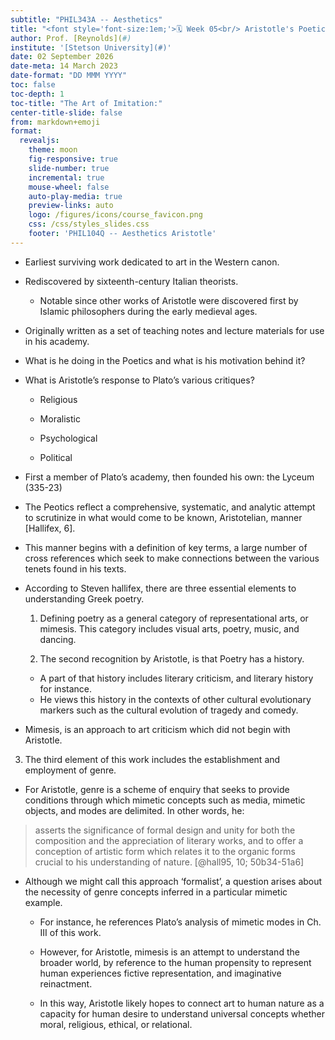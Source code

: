 ```yaml
---
subtitle: "PHIL343A -- Aesthetics"
title: "<font style='font-size:1em;'>🗓️ Week 05<br/> Aristotle's Poetics</font>"
author: Prof. [Reynolds](#)
institute: '[Stetson University](#)'
date: 02 September 2026
date-meta: 14 March 2023
date-format: "DD MMM YYYY"
toc: false
toc-depth: 1
toc-title: "The Art of Imitation:"
center-title-slide: false
from: markdown+emoji
format:
  revealjs:
    theme: moon
    fig-responsive: true
    slide-number: true
    incremental: true
    mouse-wheel: false
    auto-play-media: true
    preview-links: auto
    logo: /figures/icons/course_favicon.png
    css: /css/styles_slides.css
    footer: 'PHIL104Q -- Aesthetics Aristotle'
---
```


* Earliest surviving work dedicated to art in the Western canon.

* Rediscovered by sixteenth-century Italian theorists.

  * Notable since other works of Aristotle were discovered first by Islamic philosophers during the early medieval ages.

* Originally written as a set of teaching notes and lecture materials for use in his academy.

* What is he doing in the Poetics and what is his motivation behind it?

* What is Aristotle's response to Plato's various critiques?

  * Religious

  * Moralistic

  * Psychological

  * Political

* First a member of Plato's academy, then founded his own: the Lyceum (335-23)

* The Peotics reflect a comprehensive, systematic, and analytic attempt to scrutinize in what would come to be known, Aristotelian, manner [Hallifex, 6].

* This manner begins with a definition of key terms, a large number of cross references which seek to make connections between the various tenets found in his texts.

* According to Steven hallifex, there are three essential elements to understanding Greek poetry.

  1. Defining poetry as a general category of representational arts, or mimesis. This category includes visual arts, poetry, music, and dancing.

  2. The second recognition by Aristotle, is that Poetry has a history.
    * A part of that history includes literary criticism, and literary history for instance.
    * He views this history in the contexts of other cultural evolutionary markers such as the cultural evolution of tragedy and comedy.

* Mimesis, is an approach to art criticism which did not begin with Aristotle.

3. The third element of this work includes the establishment and employment of genre.

  * For Aristotle, genre is a scheme of enquiry that seeks to provide conditions through which mimetic concepts such as media, mimetic objects, and modes are delimited. In other words, he:

> asserts the significance of formal design and unity for both the composition and the appreciation of literary works, and to offer a conception of artistic form which relates it to the organic forms crucial to his understanding of nature. [@hall95, 10; 50b34-51a6]

* Although we might call this approach 'formalist', a question arises about the necessity of genre concepts inferred in a particular mimetic example.

  * For instance, he references Plato's analysis of mimetic modes in Ch. III of this work.

  * However, for Aristotle, mimesis is an attempt to understand the broader world, by reference to the human propensity to represent human experiences fictive representation, and imaginative reinactment.

  * In this way, Aristotle likely hopes to connect art to human nature as a capacity for human desire to understand universal concepts whether moral, religious, ethical, or relational.


